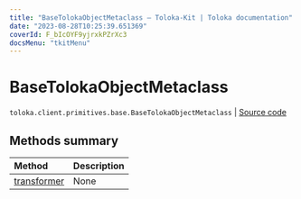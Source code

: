 ```yaml
---
title: "BaseTolokaObjectMetaclass — Toloka-Kit | Toloka documentation"
date: "2023-08-28T10:25:39.651369"
coverId: F_bIcOYF9yjrxkPZrXc3
docsMenu: "tkitMenu"
---
```


# BaseTolokaObjectMetaclass

`toloka.client.primitives.base.BaseTolokaObjectMetaclass` | [Source code](https://github.com/Toloka/toloka-kit/blob/v1.2.1/src/client/primitives/base.py#L119)

## Methods summary

| Method | Description |
| :------| :-----------|
[transformer](/docs/toloka-kit/reference/toloka.client.primitives.base.BaseTolokaObjectMetaclass.transformer)| None